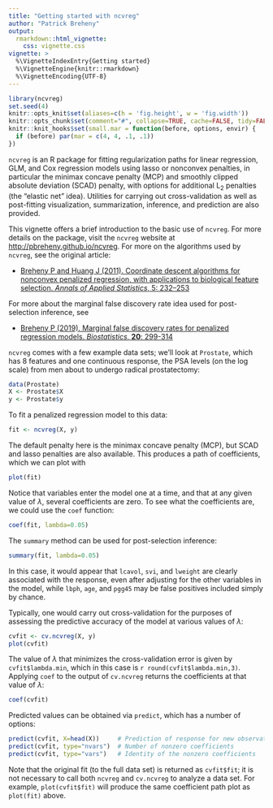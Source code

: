 ```yaml
---
title: "Getting started with ncvreg"
author: "Patrick Breheny"
output:
  rmarkdown::html_vignette:
    css: vignette.css
vignette: >
  %\VignetteIndexEntry{Getting started}
  %\VignetteEngine{knitr::rmarkdown}
  %\VignetteEncoding{UTF-8}
---
```


```r
library(ncvreg)
set.seed(4)
knitr::opts_knit$set(aliases=c(h = 'fig.height', w = 'fig.width'))
knitr::opts_chunk$set(comment="#", collapse=TRUE, cache=FALSE, tidy=FALSE)
knitr::knit_hooks$set(small.mar = function(before, options, envir) {
  if (before) par(mar = c(4, 4, .1, .1))
})
```

`ncvreg` is an R package for fitting regularization paths for linear regression, GLM, and Cox regression models using lasso or nonconvex penalties, in particular the minimax concave penalty (MCP) and smoothly clipped absolute deviation (SCAD) penalty, with options for additional L<sub>2</sub> penalties (the "elastic net" idea).  Utilities for carrying out cross-validation as well as post-fitting visualization, summarization, inference, and prediction are also provided.

This vignette offers a brief introduction to the basic use of `ncvreg`.  For more details on the package, visit the `ncvreg` website at <http://pbreheny.github.io/ncvreg>.  For more on the algorithms used by `ncvreg`, see the original article:

* [Breheny P and Huang J (2011).  Coordinate descent algorithms for nonconvex penalized regression, with applications to biological feature selection.  *Annals of Applied Statistics*, 5: 232--253](http://myweb.uiowa.edu/pbreheny/pdf/Breheny2011.pdf)

For more about the marginal false discovery rate idea used for post-selection inference, see

* [Breheny P (2019). Marginal false discovery rates for penalized regression models. *Biostatistics*, **20**: 299-314](https://dx.doi.org/10.1093/biostatistics/kxy004)

`ncvreg` comes with a few example data sets; we'll look at `Prostate`, which has 8 features and one continuous response, the PSA levels (on the log scale) from men about to undergo radical prostatectomy:

```r
data(Prostate)
X <- Prostate$X
y <- Prostate$y
```

To fit a penalized regression model to this data:

```r
fit <- ncvreg(X, y)
```

The default penalty here is the minimax concave penalty (MCP), but SCAD and lasso penalties are also available.  This produces a path of coefficients, which we can plot with

```r
plot(fit)
```

Notice that variables enter the model one at a time, and that at any given value of $\lambda$, several coefficients are zero.  To see what the coefficients are, we could use the `coef` function:

```r
coef(fit, lambda=0.05)
```

The `summary` method can be used for post-selection inference:

```r
summary(fit, lambda=0.05)
```

In this case, it would appear that `lcavol`, `svi`, and `lweight` are clearly associated with the response, even after adjusting for the other variables in the model, while `lbph`, `age`, and `pgg45` may be false positives included simply by chance.

Typically, one would carry out cross-validation for the purposes of assessing the predictive accuracy of the model at various values of $\lambda$:

```r
cvfit <- cv.ncvreg(X, y)
plot(cvfit)
```

The value of $\lambda$ that minimizes the cross-validation error is given by `cvfit$lambda.min`, which in this case is `r round(cvfit$lambda.min,3)`.  Applying `coef` to the output of `cv.ncvreg` returns the coefficients at that value of $\lambda$:

```r
coef(cvfit)
```

Predicted values can be obtained via `predict`, which has a number of options:

```r
predict(cvfit, X=head(X))     # Prediction of response for new observations
predict(cvfit, type="nvars")  # Number of nonzero coefficients
predict(cvfit, type="vars")   # Identity of the nonzero coefficients
```

Note that the original fit (to the full data set) is returned as `cvfit$fit`; it is not necessary to call both `ncvreg` and `cv.ncvreg` to analyze a data set.  For example, `plot(cvfit$fit)` will produce the same coefficient path plot as `plot(fit)` above.
